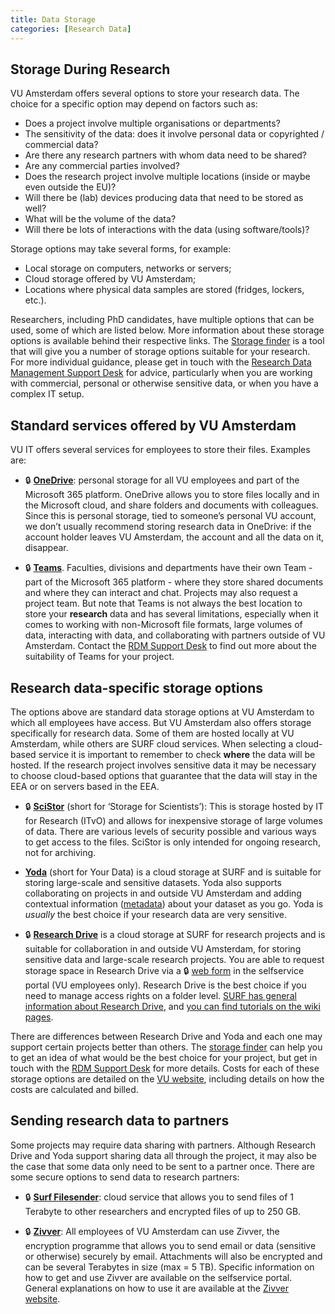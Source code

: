 ```yaml
---
title: Data Storage
categories: [Research Data]
---
```


## Storage During Research

VU Amsterdam offers several options to store your research data. The choice for a specific option may depend on factors such as:

* Does a project involve multiple organisations or departments?
* The sensitivity of the data: does it involve personal data or copyrighted / commercial data?
* Are there any research partners with whom data need to be shared?
* Are any commercial parties involved?
* Does the research project involve multiple locations (inside or maybe even outside the EU)?
* Will there be (lab) devices producing data that need to be stored as well?
* What will be the volume of the data?
* Will there be lots of interactions with the data (using software/tools)?

Storage options may take several forms, for example:

* Local storage on computers, networks or servers;
* Cloud storage offered by VU Amsterdam;
* Locations where physical data samples are stored (fridges, lockers, etc.).

Researchers, including PhD candidates, have multiple options that can be used, some of which are listed below. More information about these storage options is available behind their respective links. The [Storage finder](https://vu.nl/en/research/storagefinder) is a tool that will give you a number of storage options suitable for your research. For more individual guidance, please get in touch with the [Research Data Management Support Desk](mailto:rdm@vu.nl) for advice, particularly when you are working with commercial, personal or otherwise sensitive data, or when you have a complex IT setup.

## Standard services offered by VU Amsterdam

VU IT offers several services for employees to store their files. Examples are:

* 🔒 **[OneDrive](https://services.vu.nl/esc?id=emp_taxonomy_topic&topic_id=eed3d23e9785d950e553359fe153affc)**: personal storage for all VU employees and part of the Microsoft 365 platform. OneDrive allows you to store files locally and in the Microsoft cloud, and share folders and documents with colleagues. Since this is personal storage, tied to someone's personal VU account, we don't usually recommend storing research data in OneDrive: if the account holder leaves VU Amsterdam, the account and all the data on it, disappear.

* 🔒 **[Teams](https://services.vu.nl/esc?id=emp_taxonomy_topic&topic_id=e7d2b062973e0950e553359fe153afc1)**. Faculties, divisions and departments have their own Team - part of the Microsoft 365 platform - where they store shared documents and where they can interact and chat. Projects may also request a project team. But note that Teams is not always the best location to store your **research** data and has several limitations, especially when it comes to working with non-Microsoft file formats, large volumes of data, interacting with data, and collaborating with partners outside of VU Amsterdam. Contact the [RDM Support Desk](mailto:rdm@vu.nl) to find out more about the suitability of Teams for your project.

## Research data-specific storage options

The options above are standard data storage options at VU Amsterdam to which all employees have access. But VU Amsterdam also offers storage specifically for research data. Some of them are hosted locally at VU Amsterdam, while others are SURF cloud services. When selecting a cloud-based service it is important to remember to check **where** the data will be hosted. If the research project involves sensitive data it may be necessary to choose cloud-based options that guarantee that the data will stay in the EEA or on servers based in the EEA.

* 🔒 **[SciStor](https://services.vu.nl/esc?id=emp_taxonomy_topic&topic_id=86ad5a5f978f09d0e553359fe153afb3)** (short for ‘Storage for Scientists’): This is storage hosted by IT for Research (ITvO) and allows for inexpensive storage of large volumes of data. There are various levels of security possible and various ways to get access to the files. SciStor is only intended for ongoing research, not for archiving.

* **[Yoda](../topics/yoda.qmd)** (short for Your Data) is a cloud storage at SURF and is suitable for storing large-scale and sensitive datasets. Yoda also supports collaborating on projects in and outside VU Amsterdam and adding contextual information ([metadata](../guides/document-and-preserve.html#metadata)) about your dataset as you go. Yoda is *usually* the best choice if your research data are very sensitive.

* 🔒 **[Research Drive](https://services.vu.nl/esc?id=sc_cat_item&sys_id=39d345f097066990e553359fe153af01)** is a cloud storage at SURF for research projects and is suitable for collaboration in and outside VU Amsterdam, for storing sensitive data and large-scale research projects. You are able to request storage space in Research Drive via a 🔒 [web form](https://services.vu.nl/esc?id=sc_cat_item&sys_id=39d345f097066990e553359fe153af01) in the selfservice portal (VU employees only). Research Drive is the best choice if you need to manage access rights on a folder level. [SURF has general information about Research Drive](https://www.surf.nl/en/research-drive-securely-and-easily-store-and-share-research-data), and [you can find tutorials on the wiki pages](https://servicedesk.surf.nl/wiki/display/WIKI/Research+Drive).

There are differences between Research Drive and Yoda and each one may support certain projects better than others. The [storage finder](https://vu.nl/en/research/storagefinder) can help you to get an idea of what would be the best choice for your project, but get in touch with the [RDM Support Desk](mailto:rdm@vu.nl) for more details. Costs for each of these storage options are detailed on the [VU website](https://vu.nl/en/employee/research-data-support/research-archiving-storage-cost-model), including details on how the costs are calculated and billed.

## Sending research data to partners

Some projects may require data sharing with partners. Although Research Drive and Yoda support sharing data all through the project, it may also be the case that some data only need to be sent to a partner once. There are some secure options to send data to research partners:

* 🔒 **[Surf Filesender](https://services.vu.nl/esc?id=emp_taxonomy_topic&topic_id=da7a9e1b978f09d0e553359fe153af98)**: cloud service that allows you to send files of 1 Terabyte to other researchers and encrypted files of up to 250 GB.  

* 🔒 **[Zivver](https://services.vu.nl/esc?id=emp_taxonomy_topic&topic_id=01d4a69797cf09d0e553359fe153afdd)**: All employees of VU Amsterdam can use Zivver, the encryption programme that allows you to send email or data (sensitive or otherwise) securely by email. Attachments will also be encrypted and can be several Terabytes in size (max = 5 TB). Specific information on how to get and use Zivver are available on the selfservice portal. General explanations on how to use it are available at the [Zivver website](https://docs.zivver.com/en/index.html).  
